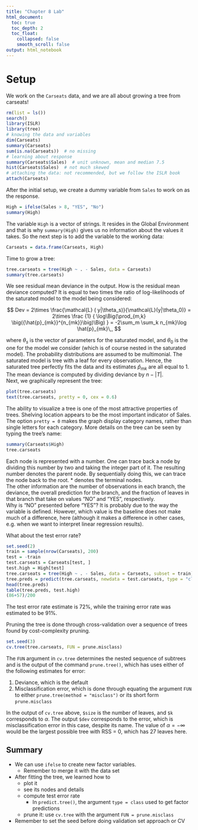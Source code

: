```yaml
---
title: "Chapter 8 Lab"
html_document:
  toc: true
  toc_depth: 2
  toc_float:
    collapsed: false
    smooth_scroll: false
output: html_notebook
---
```


# Setup
We work on the `Carseats` data, and we are all about growing a tree from carseats!

```r
rm(list = ls())
search()
library(ISLR)
library(tree)
# knowing the data and variables
dim(Carseats)
summary(Carseats)
sum(is.na(Carseats))  # no missing
# learning about response
summary(Carseats$Sales)  # unit unknown, mean and median 7.5
hist(Carseats$Sales)  # not much skewed
# attaching the data: not recommended, but we follow the ISLR book
attach(Carseats)
```

After the initial setup, we create a dummy variable from `Sales` to work on as the response.
```r
High = ifelse(Sales > 8, "YES", "No")
summary(High)
```

The variable `High` is a vector of strings. It resides in the Global Environment and that is why `summary(High)` gives us no information about the values it takes. So the next step is to add the variable to the working data:
```r
Carseats = data.frame(Carseats, High)
```

Time to grow a tree:
```r
tree.carseats = tree(High ~ . - Sales, data = Carseats)
summary(tree.carseats)
```

We see residual mean deviance in the output. How is the residual mean deviance computed? It is equal to two times the ratio of log-likelihoods of the saturated model to the model being considered:

$$
Dev = 2\times \frac{\mathcal{L} ( y|\theta_s)}{\mathcal{L}(y|\theta_0)}
= 2\times \frac {1} { \log\Big(\prod_{m,k} \big({\hat{p}_{mk}}^{n_{mk}}\big)\Big) }
= -2\sum_m \sum_k n_{mk}\log \hat{p}_{mk}\,,
$$

where $\theta_s$ is the vector of parameters for the saturated model, and $\theta_0$ is the one for the model we consider (which is of course nested in the saturated model). The probability distributions are assumed to be multimonial. The saturated model is tree with a leaf for every observation. Hence, the saturated tree perfectly fits the data and its estimates $\hat{p}_{mk}$ are all equal to 1. The mean deviance is computed by dividing deviance by $n - |T|$.  
Next, we graphically represent the tree:
```r
plot(tree.carseats)
text(tree.carseats, pretty = 0, cex = 0.6)
```
The ability to visualize a tree is one of the most attractive properties of trees. Shelving location appears to be the most important indicator of Sales. The option `pretty = 0` makes the graph display category names, rather than single letters for each category. More details on the tree can be seen by typing the tree's name:

```r
summary(Carseats$High)
tree.carseats
```
Each node is represented with a number. One can trace back a node by dividing this number by two and taking the integer part of it. The resulting number denotes the parent node. By sequentially doing this, we can trace the node back to the root. * denotes the terminal nodes.  
The other information are the number of observations in each branch, the deviance, the overall prediction for the branch, and the fraction of leaves in that branch that take on values "NO" and "YES", respectively.  
Why is "NO" presented before "YES"? It is probably due to the way the variable is defined. However, which value is the baseline does not make much of a difference, here (although it makes a difference in other cases, e.g. when we want to interpret linear regression results).

What about the test error rate?
```r
set.seed(2)
train = sample(nrow(Carseats), 200)
test = -train
test.carseats = Carseats[test, ]
test.high = High[test] 
tree.carseats = tree(High ~ . - Sales, data = Carseats, subset = train)
tree.preds = predict(tree.carseats, newdata = test.carseats, type = "class")
head(tree.preds)
table(tree.preds, test.high)
(86+57)/200
```
The test error rate estimate is 72%, while the training error rate was estimated to be 91%. 

Pruning the tree is done through cross-validation over a sequence of trees found by cost-complexity pruning.
```r
set.seed(3)
cv.tree(tree.carseats, FUN = prune.misclass)
```

The `FUN` argument in `cv.tree` determines the nested sequence of subtrees and is the output of the command `prune.tree()`, which has uses either of the following estimates for error: 

1. Deviance, which is the default
2. Misclassification error, which is done through equating the argument `FUN` to either `prune.tree(method = "misclass")` or its short form `prune.misclass`

In the output of `cv.tree` above, `$size` is the number of leaves, and `$k` corresponds to $\alpha$. The output `$dev` corresponds to the error, which is misclassification error in this case, despite its name. The value of $\alpha = -\infty$ would be the largest possible tree with RSS = 0, which has 27 leaves here.

## Summary

* We can use `ifelse` to create new factor variables.
    + Remember to merge it with the data set
* After fitting the tree, we learned how to
    + plot it
    + see its nodes and details 
    + compute test error rate
        - In `predict.tree()`, the argument `type = class` used to get factor predictions
    + prune it: use `cv.tree` with the argument `FUN = prune.misclass`
* Remember to set the seed before doing validation set approach or CV






